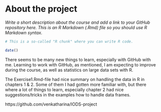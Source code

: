 
# About the project

*Write a short description about the course and add a link to your GitHub repository here. This is an R Markdown (.Rmd) file so you should use R Markdown syntax.*

```r
# This is a so-called "R chunk" where you can write R code.

date()

```
There seems to be many new things to learn, especially with  GitHub with me.
Learning to work with GitHub, as mentioned, I am expecting to improve during
the course, as well as statistics on large data sets with R.

The Exercise1.Rmd-file had nice summary on handling the data in R in chapters
1 & 2. Some of them I had gotten more familiar with, but there where a lot of
things to learn, especially chapter 2 had nice suggestions/tricks in the
examples how to handle data frames. 

https://github.com/venkatharina/IODS-project